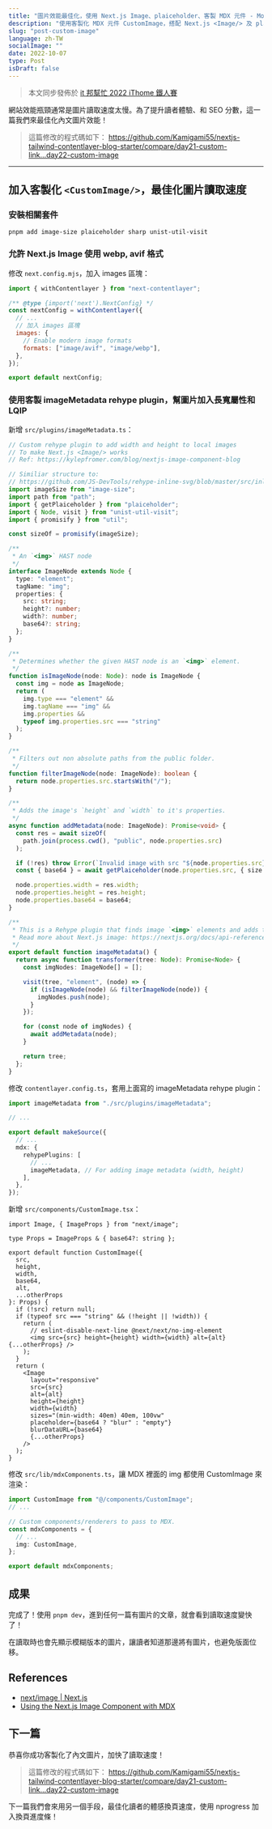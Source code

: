 ```yaml
---
title: "圖片效能最佳化，使用 Next.js Image、plaiceholder、客製 MDX 元件 - Modern Next.js Blog 系列 #22"
description: "使用客製化 MDX 元件 CustomImage，搭配 Next.js <Image/> 及 plaiceholder 套件，最佳化內文圖片效能"
slug: "post-custom-image"
language: zh-TW
socialImage: ""
date: 2022-10-07
type: Post
isDraft: false
---
```


> 本文同步發佈於 [it 邦幫忙 2022 iThome 鐵人賽](https://ithelp.ithome.com.tw/articles/10305758)

網站效能瓶頸通常是圖片讀取速度太慢。為了提升讀者體驗、和 SEO 分數，這一篇我們來最佳化內文圖片效能！

> 這篇修改的程式碼如下：
> https://github.com/Kamigami55/nextjs-tailwind-contentlayer-blog-starter/compare/day21-custom-link...day22-custom-image

---

## 加入客製化 `<CustomImage/>`，最佳化圖片讀取速度

### 安裝相關套件

```shell
pnpm add image-size plaiceholder sharp unist-util-visit
```

### 允許 Next.js Image 使用 webp, avif 格式

修改 `next.config.mjs`，加入 images 區塊：

```js
import { withContentlayer } from "next-contentlayer";

/** @type {import('next').NextConfig} */
const nextConfig = withContentlayer({
  // ...
  // 加入 images 區塊
  images: {
    // Enable modern image formats
    formats: ["image/avif", "image/webp"],
  },
});

export default nextConfig;
```

### 使用客製 imageMetadata rehype plugin，幫圖片加入長寬屬性和 LQIP

新增 `src/plugins/imageMetadata.ts`：

```ts
// Custom rehype plugin to add width and height to local images
// To make Next.js <Image/> works
// Ref: https://kylepfromer.com/blog/nextjs-image-component-blog

// Similiar structure to:
// https://github.com/JS-DevTools/rehype-inline-svg/blob/master/src/inline-svg.ts
import imageSize from "image-size";
import path from "path";
import { getPlaiceholder } from "plaiceholder";
import { Node, visit } from "unist-util-visit";
import { promisify } from "util";

const sizeOf = promisify(imageSize);

/**
 * An `<img>` HAST node
 */
interface ImageNode extends Node {
  type: "element";
  tagName: "img";
  properties: {
    src: string;
    height?: number;
    width?: number;
    base64?: string;
  };
}

/**
 * Determines whether the given HAST node is an `<img>` element.
 */
function isImageNode(node: Node): node is ImageNode {
  const img = node as ImageNode;
  return (
    img.type === "element" &&
    img.tagName === "img" &&
    img.properties &&
    typeof img.properties.src === "string"
  );
}

/**
 * Filters out non absolute paths from the public folder.
 */
function filterImageNode(node: ImageNode): boolean {
  return node.properties.src.startsWith("/");
}

/**
 * Adds the image's `height` and `width` to it's properties.
 */
async function addMetadata(node: ImageNode): Promise<void> {
  const res = await sizeOf(
    path.join(process.cwd(), "public", node.properties.src)
  );

  if (!res) throw Error(`Invalid image with src "${node.properties.src}"`);
  const { base64 } = await getPlaiceholder(node.properties.src, { size: 10 }); // 10 is to increase detail (default is 4)

  node.properties.width = res.width;
  node.properties.height = res.height;
  node.properties.base64 = base64;
}

/**
 * This is a Rehype plugin that finds image `<img>` elements and adds the height and width to the properties.
 * Read more about Next.js image: https://nextjs.org/docs/api-reference/next/image#layout
 */
export default function imageMetadata() {
  return async function transformer(tree: Node): Promise<Node> {
    const imgNodes: ImageNode[] = [];

    visit(tree, "element", (node) => {
      if (isImageNode(node) && filterImageNode(node)) {
        imgNodes.push(node);
      }
    });

    for (const node of imgNodes) {
      await addMetadata(node);
    }

    return tree;
  };
}
```

修改 `contentlayer.config.ts`，套用上面寫的 imageMetadata rehype plugin：

```ts
import imageMetadata from "./src/plugins/imageMetadata";

// ...

export default makeSource({
  // ...
  mdx: {
    rehypePlugins: [
      // ...
      imageMetadata, // For adding image metadata (width, height)
    ],
  },
});
```

新增 `src/components/CustomImage.tsx`：

```tsx
import Image, { ImageProps } from "next/image";

type Props = ImageProps & { base64?: string };

export default function CustomImage({
  src,
  height,
  width,
  base64,
  alt,
  ...otherProps
}: Props) {
  if (!src) return null;
  if (typeof src === "string" && (!height || !width)) {
    return (
      // eslint-disable-next-line @next/next/no-img-element
      <img src={src} height={height} width={width} alt={alt} {...otherProps} />
    );
  }
  return (
    <Image
      layout="responsive"
      src={src}
      alt={alt}
      height={height}
      width={width}
      sizes="(min-width: 40em) 40em, 100vw"
      placeholder={base64 ? "blur" : "empty"}
      blurDataURL={base64}
      {...otherProps}
    />
  );
}
```

修改 `src/lib/mdxComponents.ts`，讓 MDX 裡面的 img 都使用 CustomImage 來渲染：

```ts
import CustomImage from "@/components/CustomImage";
// ...

// Custom components/renderers to pass to MDX.
const mdxComponents = {
  // ...
  img: CustomImage,
};

export default mdxComponents;
```

## 成果

完成了！使用 `pnpm dev`，進到任何一篇有圖片的文章，就會看到讀取速度變快了！

在讀取時也會先顯示模糊版本的圖片，讓讀者知道那邊將有圖片，也避免版面位移。

## References

- [next/image | Next.js](https://nextjs.org/docs/api-reference/next/image#acceptable-formats)
- [Using the Next.js Image Component with MDX](https://kylepfromer.com/blog/nextjs-image-component-blog/)

## 下一篇

恭喜你成功客製化了內文圖片，加快了讀取速度！

> 這篇修改的程式碼如下：
> https://github.com/Kamigami55/nextjs-tailwind-contentlayer-blog-starter/compare/day21-custom-link...day22-custom-image

下一篇我們會來用另一個手段，最佳化讀者的體感換頁速度，使用 nprogress 加入換頁進度條！
